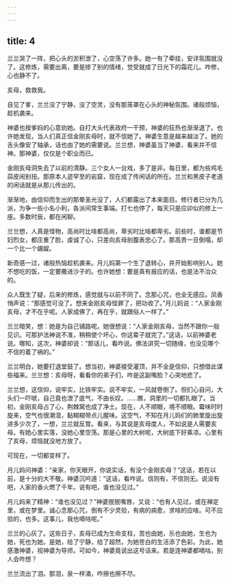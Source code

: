 ```yaml
---
---
---
```

title: 4
---



兰兰哭了一阵，把心头的淤积泄了，心空荡了许多。她一有了牵挂，安详氛围就没了。这修炼，需要出离，要是掺了别的情绪，觉受就成了日光下的霜花儿。咋修，心也静不了。

亥母，救救我。

自见了爹，兰兰没了宁静，没了空灵，没有那笼罩在心头的神秘氛围。诸般烦恼，趁机袭来。

神婆也按爹妈的心意劝她。自打大头代表政府一干预，神婆的狂热也渐渐退了。也许她发现，当人们真正信金刚亥母时，就不信她了。神婆生意是越来越淡了。她的舌头像安了轴承，话也由了她的需要说。兰兰想，神婆虽当了神婆，看来并不信神。那神婆，仅仅是个职业而已。

金刚亥母洞失去了以前的清静。三个女人一台戏，多了是非。每日里，都为些鸡毛蒜皮闹别扭。那原本人迹罕至的岩窟，现在成了传闲话的所在。兰兰和黑皮子老道的闲话就是从那儿传出的。

渐渐地，由信仰而生出的那晕圣光没了，人们都露出了本来面目。修行者已分为几派，为争一些小名小利，各派间常生事端。打七也停了，每天只是应卯似的修上一座。多数时辰，都在闲聊。

兰兰想，人真是怪物，高尚时比啥都高尚，卑劣时比啥都卑劣。前些时，谁都是节妇烈女，都庄重了脸，虔诚了心，只差向亥母剖腹表忠心了。那高贵一旦倒塌，却一个比一个龌龊。

新奇感一过，诸般热恼趁机袭来。月儿妈第一个生了退转心，并开始影响别人。她不想吃的饭，一定要撒进沙子的。也许她想：要是真有报应的话，也是法不治众的。

众人既生了疑，后来的修炼，感觉就与以前不同了。念那心咒，也全无感应。凤香悄声说：“那感觉可没了。想来金刚亥母怪罪了，把功收了。”月儿妈说：“人家金刚亥母，才不在乎呢。人家成佛了，再在乎，就跟俗人一样了。”

兰兰暗笑，想：她是为自己铺路呢。她很想说：“人家金刚亥母，当然不跟你一般见识。可那护法神说不准，稍稍使个坏心，你这辈子就完了。”这话，以前神婆老说。哪知，这次，神婆却说：“那话儿，看咋说。佛法讲究一切随缘，也没见哪个不信的着了祸的。”

兰兰明白，她要打退堂鼓了。想当初，神婆接受灌顶，并不全是信仰，只想借此谋些福来。兰兰想：亥母呀，看看你的弟子们，咋是这副嘴脸？心突地悲了。

兰兰想，这信仰，说牢实，比铁牢实。说不牢实，一风就卷倒了。但扪心自问，大头们一吓唬，自己竟也泄了底气，不由长叹。……瞧，洞里的一切都扎眼了。当初，金刚亥母占了心，荆棘窝也成了净土。现在，人不顺眼，境不顺眼。霉味时时旋来，空气也很潮湿，黏糊糊带点儿腥味。这空气，不知在月儿妈们的肺里旋出旋进多少次了，一想，兰兰就反胃。看来，与其说是亥母度人，不如说是人需要亥母。有她心里实落，没她心里空荡。那是心里的大树呢，大树底下好乘凉。心里有了亥母，烦恼就没地方放了。

可现在，一切都变样了。

月儿妈问神婆：“亲家，你天眼开，你说实话，有没个金刚亥母？”这话，若在以前，是十分的大不敬。神婆沉吟道：“这话，看咋说。信则有，不信则无。说没有吧，人家的香火燃了千年。说有吧，谁也没见过。”

月儿妈来了精神：“谁也没见过？”神婆抿抿嘴唇，又说：“也有人见过，或在禅定里，或在梦里。诚心念那心咒，倒有不少灵验，有病的病愈，求啥的应啥。可不应验的，也多。这事儿，我也嘀咕呢。”

兰兰的心灰了。这些日子，亥母已成为生命支柱，苦也由她，乐也由她，生也为她，死也为她。是她，给了宁静，给了超然，为她苍白的生活添了色彩。为此，她感激神婆，视神婆为导师。可如今，神婆竟说出这号话来。若是连神婆都嘀咕，别人会咋想？

兰兰流出了泪。那泪，泉一样涌，咋擦也擦不尽。